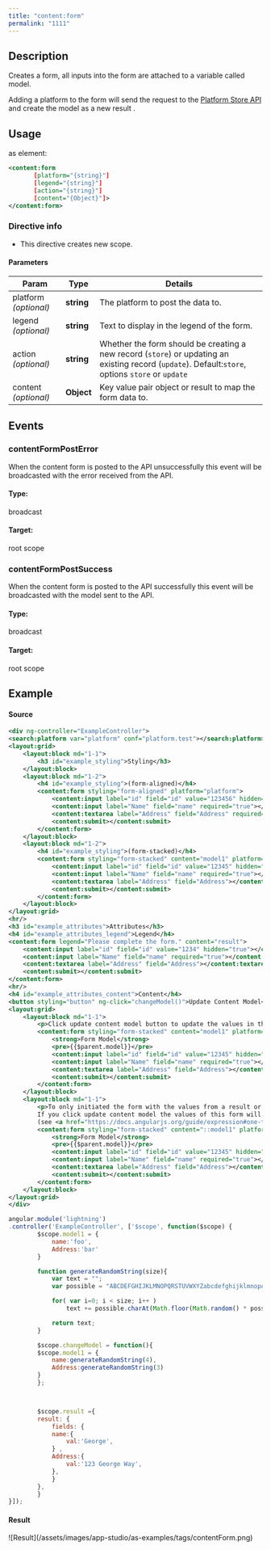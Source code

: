 ```yaml
---
title: "content:form"
permalink: "1111"
---
```


## Description

Creates a form, all inputs into the form are attached to a variable
called model.

Adding a platform to the form will send the request to the
[Platform Store
API](http://dev.twigkit.net/docs/modules/Webservices/Store/) and create the model as a new result .

## Usage

as element:

```xml
<content:form
       [platform="{string}"]
       [legend="{string}"]
       [action="{string}"]
       [content="{Object}"]>
</content:form>
```

### Directive info

* This directive creates new scope.

#### Parameters

| Param | Type | Details |
| --- | --- | --- |
| platform  *(optional)* | **string** | The platform to post the data to. |
| legend  *(optional)* | **string** | Text to display in the legend of the form. |
| action  *(optional)* | **string** | Whether the form should be creating a new record (`store`) or updating an existing record (`update`). Default:`store`, options `store` or `update` |
| content  *(optional)* | **Object** | Key value pair object or result to map the form data to. |

## Events

### contentFormPostError

When the content form is posted to the API unsuccessfully this event
will be broadcasted with the error received from the API.

#### Type:

broadcast

#### Target:

root scope

### contentFormPostSuccess

When the content form is posted to the API successfully this event will
be broadcasted with the model sent to the API.

#### Type:

broadcast

#### Target:

root scope

## Example

#### Source

```xml
<div ng-controller="ExampleController">
<search:platform var="platform" conf="platform.test"></search:platform>
<layout:grid>
    <layout:block md="1-1">
        <h3 id="example_styling">Styling</h3>
    </layout:block>
    <layout:block md="1-2">
        <h4 id="example_styling">(form-aligned)</h4>
        <content:form styling="form-aligned" platform="platform">
            <content:input label="id" field="id" value="123456" hidden="true"></content:input>
            <content:input label="Name" field="name" required="true"></content:input>
            <content:textarea label="Address" field="Address" required="true"></content:textarea>
            <content:submit></content:submit>
        </content:form>
    </layout:block>
    <layout:block md="1-2">
        <h4 id="example_styling">(form-stacked)</h4>
        <content:form styling="form-stacked" content="model1" platform="platform">
            <content:input label="id" field="id" value="12345" hidden="true"></content:input>
            <content:input label="Name" field="name" required="true"></content:input>
            <content:textarea label="Address" field="Address"></content:textarea>
            <content:submit></content:submit>
        </content:form>
    </layout:block>
</layout:grid>
<hr/>
<h3 id="example_attributes">Attributes</h3>
<h4 id="example_attributes_legend">Legend</h4>
<content:form legend="Please complete the form." content="result">
    <content:input label="id" field="id" value="1234" hidden="true"></content:input>
    <content:input label="Name" field="name" required="true"></content:input>
    <content:textarea label="Address" field="Address"></content:textarea>
    <content:submit></content:submit>
</content:form>
<hr/>
<h4 id="example_attributes_content">Content</h4>
<button styling="button" ng-click="changeModel()">Update Content Model</button>
<layout:grid>
    <layout:block md="1-1">
        <p>Click update content model button to update the values in the inputs.</p>
        <content:form styling="form-stacked" content="model1" platform="platform">
            <strong>Form Model</strong>
            <pre>{{$parent.model}}</pre>
            <content:input label="id" field="id" value="12345" hidden="true"></content:input>
            <content:input label="Name" field="name" required="true"></content:input>
            <content:textarea label="Address" field="Address"></content:textarea>
            <content:submit></content:submit>
        </content:form>
    </layout:block>
    <layout:block md="1-1">
        <p>To only initiated the form with the values from a result or scope object use <code>content="::myModelObject"</code>.
        If you click update content model the values of this form will not change.
        (see <a href="https://docs.angularjs.org/guide/expression#one-time-binding" target="_blank">one time bindings</a>)</p>
        <content:form styling="form-stacked" content="::model1" platform="platform">
            <strong>Form Model</strong>
            <pre>{{$parent.model}}</pre>
            <content:input label="id" field="id" value="12345" hidden="true"></content:input>
            <content:input label="Name" field="name" required="true"></content:input>
            <content:textarea label="Address" field="Address"></content:textarea>
            <content:submit></content:submit>
        </content:form>
    </layout:block>
</layout:grid>
</div>
```

```js
angular.module('lightning')
.controller('ExampleController', ['$scope', function($scope) {
        $scope.model1 = {
            name:'foo',
            Address:'bar'
        }

        function generateRandomString(size){
            var text = "";
            var possible = "ABCDEFGHIJKLMNOPQRSTUVWXYZabcdefghijklmnopqrstuvwxyz0123456789";

            for( var i=0; i < size; i++ )
                text += possible.charAt(Math.floor(Math.random() * possible.length));

            return text;
        }

        $scope.changeModel = function(){
        $scope.model1 = {
            name:generateRandomString(4),
            Address:generateRandomString(3)
        }
        };



        $scope.result ={
        result: {
            fields: {
            name:{
                val:'George',
            } ,
            Address:{
                val:'123 George Way',
            },
            }
        },
        }
}]);
```

#### Result

<Frame>![Result](/assets/images/app-studio/as-examples/tags/contentForm.png)</Frame>